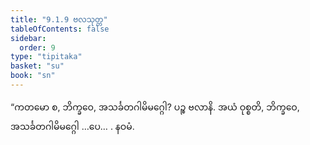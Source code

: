 ```yaml
---
title: "9.1.9 ဗလသုတ္တ"
tableOfContents: false
sidebar:
  order: 9
type: "tipitaka"
basket: "su"
book: "sn"
---
```



<DynamicBreadcrumb />

<Division number="374" book="sn" e="ch" v="18" p="334">

<Paragraph number="1687" book="sn">
“ကတမော စ, ဘိက္ခဝေ, အသင်္ခတဂါမိမဂ္ဂေါ? ပဉ္စ ဗလာနိ. အယံ ဝုစ္စတိ, ဘိက္ခဝေ, အသင်္ခတဂါမိမဂ္ဂေါ …ပေ… .

</Paragraph>
</Division>

<Paragraph number="1688" type="center" book="sn">
နဝမံ.
</Paragraph>